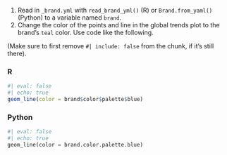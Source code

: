 1. Read in `_brand.yml` with `read_brand_yml()` (R) or `Brand.from_yaml()` (Python) to a variable named `brand`.
3. Change the color of the points and line in the global trends plot to the brand's `teal` color. Use code like the following.

(Make sure to first remove `#| include: false` from the chunk, if it's still there).


::: {.panel-tabset}
### R

```r
#| eval: false
#| echo: true
geom_line(color = brand$color$palette$blue)
```

### Python

```python
#| eval: false
#| echo: true
geom_line(color = brand.color.palette.blue)
```

:::